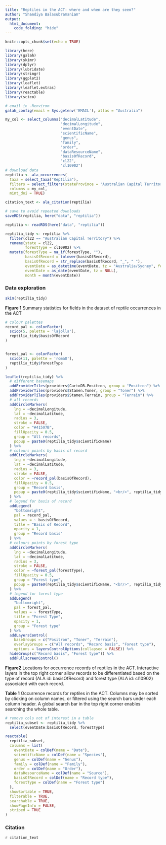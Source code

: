 ```yaml
---
title: "Reptiles in the ACT: where and when are they seen?"
author: "Shandiya Balasubramaniam"
output: 
  html_document:
    code_folding: "hide"
---
```


```r
knitr::opts_chunk$set(echo = TRUE)
```


```r

library(here)
library(galah)
library(skimr)
library(dplyr)
library(lubridate)
library(stringr)
library(ggplot2)
library(leaflet)
library(leaflet.extras)
library(reactable)
library(scico)

```


```r

# email in .Renviron
galah_config(email = Sys.getenv('EMAIL'), atlas = "Australia")

my_col <- select_columns("decimalLatitude",
                         "decimalLongitude",
                         "eventDate",
                         "scientificName", 
                         "genus",
                         "family",
                         "order",
                         "dataResourceName", 
                         "basisOfRecord", 
                         "cl22",
                         "cl10902")
# download data
reptilia <- ala_occurrences(
  taxa = select_taxa("Reptilia"),
  filters = select_filters(stateProvince = "Australian Capital Territory"),
  columns = my_col,
  mint_doi = TRUE)

citation_text <- ala_citation(reptilia)

# save to avoid repeated downloads
saveRDS(reptilia, here("data", "reptilia"))

```


```r

reptilia <- readRDS(here("data", "reptilia"))

reptilia_tidy <- reptilia %>% 
  filter(cl22 == "Australian Capital Territory") %>% 
  rename(state = cl22, 
         forestType = cl10902) %>% 
  mutate(forestType = na_if(forestType, ""),
         basisOfRecord = tolower(basisOfRecord),
         basisOfRecord = str_replace(basisOfRecord, "_", " "),
         eventDate = as_datetime(eventDate, tz = "Australia/Sydney", format = NULL),
         eventDate = as_date(eventDate, tz = NULL),
         month = month(eventDate))

```

### Data exploration

```r

skim(reptilia_tidy)

```
**Figure 1** Summary statistics for fields in the dataset of reptile occurrences in the ACT

```r

# colour palettes
record_pal <- colorFactor(
  scico(5, palette = 'lajolla'), 
  reptilia_tidy$basisOfRecord
)


forest_pal <- colorFactor(
  scico(11, palette = 'romaO'),
  reptilia_tidy$forestType
)

leaflet(reptilia_tidy) %>% 
  # different basemaps 
  addProviderTiles(providers$CartoDB.Positron, group = "Positron") %>% 
  addProviderTiles(providers$Stamen.Toner, group = "Toner") %>%
  addProviderTiles(providers$Stamen.Terrain, group = "Terrain") %>% 
  # all records
  addCircleMarkers(
    lng = ~decimalLongitude,
    lat = ~decimalLatitude,
    radius = 3,
    stroke = FALSE,
    color = "#41507B",
    fillOpacity = 0.5,
    group = "All records",
    popup = paste0(reptilia_tidy$scientificName)
  ) %>% 
  # colours points by basis of record
  addCircleMarkers(
    lng = ~decimalLongitude,
    lat = ~decimalLatitude,
    radius = 3,
    stroke = FALSE,
    color = ~record_pal(basisOfRecord),
    fillOpacity = 0.5,
    group = "Record basis",
    popup = paste0(reptilia_tidy$scientificName, "<br/>", reptilia_tidy$basisOfRecord)
  ) %>%
  # legend for basis of record
  addLegend(
    "bottomright",
    pal = record_pal,
    values = ~ basisOfRecord,
    title = "Basis of Record",
    opacity = 1,
    group = "Record basis"
  ) %>% 
  # colours points by forest type
  addCircleMarkers(
    lng = ~decimalLongitude,
    lat = ~decimalLatitude,
    radius = 3,
    stroke = FALSE, 
    color = ~forest_pal(forestType),
    fillOpacity = 0.5,
    group = "Forest type",
    popup = paste0(reptilia_tidy$scientificName, "<br/>", reptilia_tidy$forestType)
  ) %>% 
  # legend for forest type
  addLegend(
    "bottomright",
    pal = forest_pal,
    values = ~ forestType,
    title = "Forest Type",
    opacity = 1,
    group = "Forest type"
  ) %>% 
  addLayersControl(
    baseGroups = c("Positron", "Toner", "Terrain"),
    overlayGroups = c("All records", "Record basis", "Forest type"), 
    options = layersControlOptions(collapsed = FALSE)) %>% 
  hideGroup(c("Record basis", "Forest type")) %>% 
  addFullscreenControl()

```
**Figure2** Locations for occurrence records of reptiles in the ACT. Interactive layers in the top right corner allow records to be differentiated based on the type of record (ALA id: basisOfRecord) and forest type (ALA id: cl10902) associated with each record.  


**Table 1** Occurrence records for reptiles in the ACT. Columns may be sorted by clicking on column names, or filtered using the search bars under each column header. A global search bar in the top right corner enables searching the whole table.  
```r

# remove cols not of interest in a table
reptilia_subset <- reptilia_tidy %>% 
  select(eventDate:basisOfRecord, forestType)

reactable(
  reptilia_subset,
  columns = list(
    eventDate = colDef(name = "Date"),
    scientificName = colDef(name = "Species"),
    genus = colDef(name = "Genus"),
    family = colDef(name = "Family"),
    order = colDef(name = "Order"),
    dataResourceName = colDef(name = "Source"),
    basisOfRecord = colDef(name = "Record type"),
    forestType = colDef(name = "Forest type")
  ),
  showSortable = TRUE,
  filterable = TRUE,
  searchable = TRUE,
  showPageInfo = FALSE,
  striped = TRUE
)
```


### Citation  
`r citation_text`

